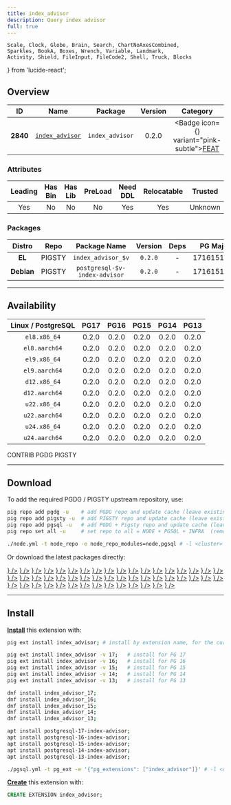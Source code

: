 ```yaml
---
title: index_advisor
description: Query index advisor
full: true
---
```


    Scale, Clock, Globe, Brain, Search, ChartNoAxesCombined,
    Sparkles, BookA, Boxes, Wrench, Variable, Landmark,
    Activity, Shield, FileInput, FileCode2, Shell, Truck, Blocks
} from 'lucide-react';

## Overview

| <TooltipIconButton tooltip="Extension unique identifier" side="top">ID</TooltipIconButton> | <TooltipIconButton tooltip="Extension name" side="top">Name</TooltipIconButton> | <TooltipIconButton tooltip="Package name for installation" side="top">Package</TooltipIconButton> | <TooltipIconButton tooltip="Latest available extension version" side="top">Version</TooltipIconButton> | <TooltipIconButton tooltip="Extension category" side="top">Category</TooltipIconButton> | <TooltipIconButton tooltip="Open source license" side="top">License</TooltipIconButton> | <TooltipIconButton tooltip="Programming language" side="top">Lang</TooltipIconButton> |
|:--------:|:--------:|:----------:|:--------------:|:---------------------------------------:|:------------------------------------------------------:|:----:|
| **2840** | [`index_advisor`](https://github.com/supabase/index_advisor) | `index_advisor` | 0.2.0 | <Badge icon={<Sparkles />} variant="pink-subtle"><a href="/ext/feat" className="no-underline">FEAT</a></Badge> | <a href="/ext/list/license#postgresql" className="no-underline"><Badge icon={<Scale />} variant="blue-subtle">PostgreSQL</Badge></a> | <a href="/ext/list/lang#sql"><Badge icon={<FileCode2 />} variant="green-subtle">SQL</Badge></a> |

### Attributes

| <TooltipIconButton tooltip="The Primary Leading extension in the Package" side="top">Leading</TooltipIconButton> | <TooltipIconButton tooltip="Contains binary utils" side="top">Has Bin</TooltipIconButton> | <TooltipIconButton tooltip="Contains .so shared library files" side="top">Has Lib</TooltipIconButton> | <TooltipIconButton tooltip="Requires preloading via shared_preload_libraries" side="top">PreLoad</TooltipIconButton> | <TooltipIconButton tooltip="Requires CREATE EXTENSION DDL command" side="top">Need DDL</TooltipIconButton> | <TooltipIconButton tooltip="Can be installed in any schema" side="top">Relocatable</TooltipIconButton> | <TooltipIconButton tooltip="Can be created by non-superuser" side="top">Trusted</TooltipIconButton> | <TooltipIconButton tooltip="Schemas used by this extension" side="top">Schemas</TooltipIconButton> |
|:-------:|:-------:|:-------:|:-------:|:--------:|:-----------:|:-------:|:-------:|
| Yes | No | No | No | Yes | Yes | Unknown | - |

### Packages

| <TooltipIconButton tooltip="Linux distribution family, EL or Debian" side="top">Distro</TooltipIconButton> | <TooltipIconButton tooltip="Package repository" side="top">Repo</TooltipIconButton> | <TooltipIconButton tooltip="The RPM/DEB Package Name Pattern (replace $v with real pg major)" side="top">Package Name</TooltipIconButton> | <TooltipIconButton tooltip="Latest package version" side="top">Version</TooltipIconButton> | <TooltipIconButton tooltip="RPM/DEB Package dependencies" side="top">Deps</TooltipIconButton> | <TooltipIconButton tooltip="Available in these PostgreSQL Major Versions" side="top">PG Major</TooltipIconButton> |
|:----------:|:--------:|:------------------------:|:-----------:|:------------:|:------------------:|
|   **EL**   | <Badge variant="amber-subtle"><span className="font-bold">PIGSTY</span></Badge> | `index_advisor_$v` | `0.2.0` | - | <Badge variant="green-subtle">17</Badge><Badge variant="green-subtle">16</Badge><Badge variant="green-subtle">15</Badge><Badge variant="green-subtle">14</Badge><Badge variant="green-subtle">13</Badge> |
| **Debian** | <Badge variant="amber-subtle"><span className="font-bold">PIGSTY</span></Badge> | `postgresql-$v-index-advisor` | `0.2.0` | - | <Badge variant="green-subtle">17</Badge><Badge variant="green-subtle">16</Badge><Badge variant="green-subtle">15</Badge><Badge variant="green-subtle">14</Badge><Badge variant="green-subtle">13</Badge> |



------

## Availability

| <TooltipIconButton tooltip="Linux Distro Arch / PostgreSQL Major Version" side="top">Linux / PostgreSQL </TooltipIconButton> | **PG17** | **PG16** | **PG15** | **PG14** | **PG13** |
|:-----:|:-----:|:-----:|:-----:|:-----:|:-----:|
| `el8.x86_64` | <Badge variant="amber-subtle">0.2.0</Badge> | <Badge variant="amber-subtle">0.2.0</Badge> | <Badge variant="amber-subtle">0.2.0</Badge> | <Badge variant="amber-subtle">0.2.0</Badge> | <Badge variant="amber-subtle">0.2.0</Badge> |
| `el8.aarch64` | <Badge variant="amber-subtle">0.2.0</Badge> | <Badge variant="amber-subtle">0.2.0</Badge> | <Badge variant="amber-subtle">0.2.0</Badge> | <Badge variant="amber-subtle">0.2.0</Badge> | <Badge variant="amber-subtle">0.2.0</Badge> |
| `el9.x86_64` | <Badge variant="amber-subtle">0.2.0</Badge> | <Badge variant="amber-subtle">0.2.0</Badge> | <Badge variant="amber-subtle">0.2.0</Badge> | <Badge variant="amber-subtle">0.2.0</Badge> | <Badge variant="amber-subtle">0.2.0</Badge> |
| `el9.aarch64` | <Badge variant="amber-subtle">0.2.0</Badge> | <Badge variant="amber-subtle">0.2.0</Badge> | <Badge variant="amber-subtle">0.2.0</Badge> | <Badge variant="amber-subtle">0.2.0</Badge> | <Badge variant="amber-subtle">0.2.0</Badge> |
| `d12.x86_64` | <Badge variant="amber-subtle">0.2.0</Badge> | <Badge variant="amber-subtle">0.2.0</Badge> | <Badge variant="amber-subtle">0.2.0</Badge> | <Badge variant="amber-subtle">0.2.0</Badge> | <Badge variant="amber-subtle">0.2.0</Badge> |
| `d12.aarch64` | <Badge variant="amber-subtle">0.2.0</Badge> | <Badge variant="amber-subtle">0.2.0</Badge> | <Badge variant="amber-subtle">0.2.0</Badge> | <Badge variant="amber-subtle">0.2.0</Badge> | <Badge variant="amber-subtle">0.2.0</Badge> |
| `u22.x86_64` | <Badge variant="amber-subtle">0.2.0</Badge> | <Badge variant="amber-subtle">0.2.0</Badge> | <Badge variant="amber-subtle">0.2.0</Badge> | <Badge variant="amber-subtle">0.2.0</Badge> | <Badge variant="amber-subtle">0.2.0</Badge> |
| `u22.aarch64` | <Badge variant="amber-subtle">0.2.0</Badge> | <Badge variant="amber-subtle">0.2.0</Badge> | <Badge variant="amber-subtle">0.2.0</Badge> | <Badge variant="amber-subtle">0.2.0</Badge> | <Badge variant="amber-subtle">0.2.0</Badge> |
| `u24.x86_64` | <Badge variant="amber-subtle">0.2.0</Badge> | <Badge variant="amber-subtle">0.2.0</Badge> | <Badge variant="amber-subtle">0.2.0</Badge> | <Badge variant="amber-subtle">0.2.0</Badge> | <Badge variant="amber-subtle">0.2.0</Badge> |
| `u24.aarch64` | <Badge variant="amber-subtle">0.2.0</Badge> | <Badge variant="amber-subtle">0.2.0</Badge> | <Badge variant="amber-subtle">0.2.0</Badge> | <Badge variant="amber-subtle">0.2.0</Badge> | <Badge variant="amber-subtle">0.2.0</Badge> |

<Badge variant="green-subtle"><span className="font-black">CONTRIB</span></Badge> <Badge variant="blue-subtle"><span className="font-black">PGDG</span></Badge> <Badge variant="amber-subtle"><span className="font-black">PIGSTY</span></Badge>

------

## Download

To add the required PGDG / PIGSTY upstream repository, use:

```bash tab="pig"
pig repo add pgdg -u    # add PGDG repo and update cache (leave existing repos)
pig repo add pigsty -u  # add PIGSTY repo and update cache (leave existing repos)
pig repo add pgsql -u   # add PGDG + Pigsty repo and update cache (leave existing repos)
pig repo set all -u     # set repo to all = NODE + PGSQL + INFRA  (remove existing repos)
```
```bash tab="pigsty"
./node.yml -t node_repo -e node_repo_modules=node,pgsql # -l <cluster>
```

Or download the latest packages directly:

<Files>
    <Folder name="el8.x86_64">
        <a href="https://repo.pigsty.io/yum/pgsql/el8.x86_64/index_advisor_17-0.2.0-1PIGSTY.el8.x86_64.rpm"><File name="index_advisor_17-0.2.0-1PIGSTY.el8.x86_64.rpm" icon={<Package className="text-emerald-500" />} /></a>
        <a href="https://repo.pigsty.io/yum/pgsql/el8.x86_64/index_advisor_16-0.2.0-1PIGSTY.el8.x86_64.rpm"><File name="index_advisor_16-0.2.0-1PIGSTY.el8.x86_64.rpm" icon={<Package className="text-emerald-500" />} /></a>
        <a href="https://repo.pigsty.io/yum/pgsql/el8.x86_64/index_advisor_15-0.2.0-1PIGSTY.el8.x86_64.rpm"><File name="index_advisor_15-0.2.0-1PIGSTY.el8.x86_64.rpm" icon={<Package className="text-emerald-500" />} /></a>
        <a href="https://repo.pigsty.io/yum/pgsql/el8.x86_64/index_advisor_14-0.2.0-1PIGSTY.el8.x86_64.rpm"><File name="index_advisor_14-0.2.0-1PIGSTY.el8.x86_64.rpm" icon={<Package className="text-emerald-500" />} /></a>
        <a href="https://repo.pigsty.io/yum/pgsql/el8.x86_64/index_advisor_13-0.2.0-1PIGSTY.el8.x86_64.rpm"><File name="index_advisor_13-0.2.0-1PIGSTY.el8.x86_64.rpm" icon={<Package className="text-emerald-500" />} /></a>
    </Folder>
    <Folder name="el8.aarch64">
        <a href="https://repo.pigsty.io/yum/pgsql/el8.aarch64/index_advisor_17-0.2.0-1PIGSTY.el8.aarch64.rpm"><File name="index_advisor_17-0.2.0-1PIGSTY.el8.aarch64.rpm" icon={<Package className="text-orange-500" />} /></a>
        <a href="https://repo.pigsty.io/yum/pgsql/el8.aarch64/index_advisor_16-0.2.0-1PIGSTY.el8.aarch64.rpm"><File name="index_advisor_16-0.2.0-1PIGSTY.el8.aarch64.rpm" icon={<Package className="text-orange-500" />} /></a>
        <a href="https://repo.pigsty.io/yum/pgsql/el8.aarch64/index_advisor_15-0.2.0-1PIGSTY.el8.aarch64.rpm"><File name="index_advisor_15-0.2.0-1PIGSTY.el8.aarch64.rpm" icon={<Package className="text-orange-500" />} /></a>
        <a href="https://repo.pigsty.io/yum/pgsql/el8.aarch64/index_advisor_14-0.2.0-1PIGSTY.el8.aarch64.rpm"><File name="index_advisor_14-0.2.0-1PIGSTY.el8.aarch64.rpm" icon={<Package className="text-orange-500" />} /></a>
        <a href="https://repo.pigsty.io/yum/pgsql/el8.aarch64/index_advisor_13-0.2.0-1PIGSTY.el8.aarch64.rpm"><File name="index_advisor_13-0.2.0-1PIGSTY.el8.aarch64.rpm" icon={<Package className="text-orange-500" />} /></a>
    </Folder>
    <Folder name="el9.x86_64">
        <a href="https://repo.pigsty.io/yum/pgsql/el9.x86_64/index_advisor_17-0.2.0-1PIGSTY.el9.x86_64.rpm"><File name="index_advisor_17-0.2.0-1PIGSTY.el9.x86_64.rpm" icon={<Package className="text-emerald-500" />} /></a>
        <a href="https://repo.pigsty.io/yum/pgsql/el9.x86_64/index_advisor_16-0.2.0-1PIGSTY.el9.x86_64.rpm"><File name="index_advisor_16-0.2.0-1PIGSTY.el9.x86_64.rpm" icon={<Package className="text-emerald-500" />} /></a>
        <a href="https://repo.pigsty.io/yum/pgsql/el9.x86_64/index_advisor_15-0.2.0-1PIGSTY.el9.x86_64.rpm"><File name="index_advisor_15-0.2.0-1PIGSTY.el9.x86_64.rpm" icon={<Package className="text-emerald-500" />} /></a>
        <a href="https://repo.pigsty.io/yum/pgsql/el9.x86_64/index_advisor_14-0.2.0-1PIGSTY.el9.x86_64.rpm"><File name="index_advisor_14-0.2.0-1PIGSTY.el9.x86_64.rpm" icon={<Package className="text-emerald-500" />} /></a>
        <a href="https://repo.pigsty.io/yum/pgsql/el9.x86_64/index_advisor_13-0.2.0-1PIGSTY.el9.x86_64.rpm"><File name="index_advisor_13-0.2.0-1PIGSTY.el9.x86_64.rpm" icon={<Package className="text-emerald-500" />} /></a>
    </Folder>
    <Folder name="el9.aarch64">
        <a href="https://repo.pigsty.io/yum/pgsql/el9.aarch64/index_advisor_17-0.2.0-1PIGSTY.el9.aarch64.rpm"><File name="index_advisor_17-0.2.0-1PIGSTY.el9.aarch64.rpm" icon={<Package className="text-orange-500" />} /></a>
        <a href="https://repo.pigsty.io/yum/pgsql/el9.aarch64/index_advisor_16-0.2.0-1PIGSTY.el9.aarch64.rpm"><File name="index_advisor_16-0.2.0-1PIGSTY.el9.aarch64.rpm" icon={<Package className="text-orange-500" />} /></a>
        <a href="https://repo.pigsty.io/yum/pgsql/el9.aarch64/index_advisor_15-0.2.0-1PIGSTY.el9.aarch64.rpm"><File name="index_advisor_15-0.2.0-1PIGSTY.el9.aarch64.rpm" icon={<Package className="text-orange-500" />} /></a>
        <a href="https://repo.pigsty.io/yum/pgsql/el9.aarch64/index_advisor_14-0.2.0-1PIGSTY.el9.aarch64.rpm"><File name="index_advisor_14-0.2.0-1PIGSTY.el9.aarch64.rpm" icon={<Package className="text-orange-500" />} /></a>
        <a href="https://repo.pigsty.io/yum/pgsql/el9.aarch64/index_advisor_13-0.2.0-1PIGSTY.el9.aarch64.rpm"><File name="index_advisor_13-0.2.0-1PIGSTY.el9.aarch64.rpm" icon={<Package className="text-orange-500" />} /></a>
    </Folder>
    <Folder name="d12.x86_64">
        <a href="https://repo.pigsty.io/apt/pgsql/bookworm/pool/main/i/index-advisor/postgresql-17-index-advisor_0.2.0-1PIGSTY~bookworm_amd64.deb"><File name="postgresql-17-index-advisor_0.2.0-1PIGSTY~bookworm_amd64.deb" icon={<Box className="text-emerald-500" />} /></a>
        <a href="https://repo.pigsty.io/apt/pgsql/bookworm/pool/main/i/index-advisor/postgresql-16-index-advisor_0.2.0-1PIGSTY~bookworm_amd64.deb"><File name="postgresql-16-index-advisor_0.2.0-1PIGSTY~bookworm_amd64.deb" icon={<Box className="text-emerald-500" />} /></a>
        <a href="https://repo.pigsty.io/apt/pgsql/bookworm/pool/main/i/index-advisor/postgresql-15-index-advisor_0.2.0-1PIGSTY~bookworm_amd64.deb"><File name="postgresql-15-index-advisor_0.2.0-1PIGSTY~bookworm_amd64.deb" icon={<Box className="text-emerald-500" />} /></a>
        <a href="https://repo.pigsty.io/apt/pgsql/bookworm/pool/main/i/index-advisor/postgresql-14-index-advisor_0.2.0-1PIGSTY~bookworm_amd64.deb"><File name="postgresql-14-index-advisor_0.2.0-1PIGSTY~bookworm_amd64.deb" icon={<Box className="text-emerald-500" />} /></a>
        <a href="https://repo.pigsty.io/apt/pgsql/bookworm/pool/main/i/index-advisor/postgresql-13-index-advisor_0.2.0-1PIGSTY~bookworm_amd64.deb"><File name="postgresql-13-index-advisor_0.2.0-1PIGSTY~bookworm_amd64.deb" icon={<Box className="text-emerald-500" />} /></a>
    </Folder>
    <Folder name="d12.aarch64">
        <a href="https://repo.pigsty.io/apt/pgsql/bookworm/pool/main/i/index-advisor/postgresql-17-index-advisor_0.2.0-1PIGSTY~bookworm_arm64.deb"><File name="postgresql-17-index-advisor_0.2.0-1PIGSTY~bookworm_arm64.deb" icon={<Box className="text-orange-500" />} /></a>
        <a href="https://repo.pigsty.io/apt/pgsql/bookworm/pool/main/i/index-advisor/postgresql-16-index-advisor_0.2.0-1PIGSTY~bookworm_arm64.deb"><File name="postgresql-16-index-advisor_0.2.0-1PIGSTY~bookworm_arm64.deb" icon={<Box className="text-orange-500" />} /></a>
        <a href="https://repo.pigsty.io/apt/pgsql/bookworm/pool/main/i/index-advisor/postgresql-15-index-advisor_0.2.0-1PIGSTY~bookworm_arm64.deb"><File name="postgresql-15-index-advisor_0.2.0-1PIGSTY~bookworm_arm64.deb" icon={<Box className="text-orange-500" />} /></a>
        <a href="https://repo.pigsty.io/apt/pgsql/bookworm/pool/main/i/index-advisor/postgresql-14-index-advisor_0.2.0-1PIGSTY~bookworm_arm64.deb"><File name="postgresql-14-index-advisor_0.2.0-1PIGSTY~bookworm_arm64.deb" icon={<Box className="text-orange-500" />} /></a>
        <a href="https://repo.pigsty.io/apt/pgsql/bookworm/pool/main/i/index-advisor/postgresql-13-index-advisor_0.2.0-1PIGSTY~bookworm_arm64.deb"><File name="postgresql-13-index-advisor_0.2.0-1PIGSTY~bookworm_arm64.deb" icon={<Box className="text-orange-500" />} /></a>
    </Folder>
    <Folder name="u22.x86_64">
        <a href="https://repo.pigsty.io/apt/pgsql/jammy/pool/main/i/index-advisor/postgresql-17-index-advisor_0.2.0-1PIGSTY~jammy_amd64.deb"><File name="postgresql-17-index-advisor_0.2.0-1PIGSTY~jammy_amd64.deb" icon={<Box className="text-emerald-500" />} /></a>
        <a href="https://repo.pigsty.io/apt/pgsql/jammy/pool/main/i/index-advisor/postgresql-16-index-advisor_0.2.0-1PIGSTY~jammy_amd64.deb"><File name="postgresql-16-index-advisor_0.2.0-1PIGSTY~jammy_amd64.deb" icon={<Box className="text-emerald-500" />} /></a>
        <a href="https://repo.pigsty.io/apt/pgsql/jammy/pool/main/i/index-advisor/postgresql-15-index-advisor_0.2.0-1PIGSTY~jammy_amd64.deb"><File name="postgresql-15-index-advisor_0.2.0-1PIGSTY~jammy_amd64.deb" icon={<Box className="text-emerald-500" />} /></a>
        <a href="https://repo.pigsty.io/apt/pgsql/jammy/pool/main/i/index-advisor/postgresql-14-index-advisor_0.2.0-1PIGSTY~jammy_amd64.deb"><File name="postgresql-14-index-advisor_0.2.0-1PIGSTY~jammy_amd64.deb" icon={<Box className="text-emerald-500" />} /></a>
        <a href="https://repo.pigsty.io/apt/pgsql/jammy/pool/main/i/index-advisor/postgresql-13-index-advisor_0.2.0-1PIGSTY~jammy_amd64.deb"><File name="postgresql-13-index-advisor_0.2.0-1PIGSTY~jammy_amd64.deb" icon={<Box className="text-emerald-500" />} /></a>
    </Folder>
    <Folder name="u22.aarch64">
        <a href="https://repo.pigsty.io/apt/pgsql/jammy/pool/main/i/index-advisor/postgresql-17-index-advisor_0.2.0-1PIGSTY~jammy_arm64.deb"><File name="postgresql-17-index-advisor_0.2.0-1PIGSTY~jammy_arm64.deb" icon={<Box className="text-orange-500" />} /></a>
        <a href="https://repo.pigsty.io/apt/pgsql/jammy/pool/main/i/index-advisor/postgresql-16-index-advisor_0.2.0-1PIGSTY~jammy_arm64.deb"><File name="postgresql-16-index-advisor_0.2.0-1PIGSTY~jammy_arm64.deb" icon={<Box className="text-orange-500" />} /></a>
        <a href="https://repo.pigsty.io/apt/pgsql/jammy/pool/main/i/index-advisor/postgresql-15-index-advisor_0.2.0-1PIGSTY~jammy_arm64.deb"><File name="postgresql-15-index-advisor_0.2.0-1PIGSTY~jammy_arm64.deb" icon={<Box className="text-orange-500" />} /></a>
        <a href="https://repo.pigsty.io/apt/pgsql/jammy/pool/main/i/index-advisor/postgresql-14-index-advisor_0.2.0-1PIGSTY~jammy_arm64.deb"><File name="postgresql-14-index-advisor_0.2.0-1PIGSTY~jammy_arm64.deb" icon={<Box className="text-orange-500" />} /></a>
        <a href="https://repo.pigsty.io/apt/pgsql/jammy/pool/main/i/index-advisor/postgresql-13-index-advisor_0.2.0-1PIGSTY~jammy_arm64.deb"><File name="postgresql-13-index-advisor_0.2.0-1PIGSTY~jammy_arm64.deb" icon={<Box className="text-orange-500" />} /></a>
    </Folder>
    <Folder name="u24.x86_64">
        <a href="https://repo.pigsty.io/apt/pgsql/noble/pool/main/i/index-advisor/postgresql-17-index-advisor_0.2.0-1PIGSTY~noble_amd64.deb"><File name="postgresql-17-index-advisor_0.2.0-1PIGSTY~noble_amd64.deb" icon={<Box className="text-emerald-500" />} /></a>
        <a href="https://repo.pigsty.io/apt/pgsql/noble/pool/main/i/index-advisor/postgresql-16-index-advisor_0.2.0-1PIGSTY~noble_amd64.deb"><File name="postgresql-16-index-advisor_0.2.0-1PIGSTY~noble_amd64.deb" icon={<Box className="text-emerald-500" />} /></a>
        <a href="https://repo.pigsty.io/apt/pgsql/noble/pool/main/i/index-advisor/postgresql-15-index-advisor_0.2.0-1PIGSTY~noble_amd64.deb"><File name="postgresql-15-index-advisor_0.2.0-1PIGSTY~noble_amd64.deb" icon={<Box className="text-emerald-500" />} /></a>
        <a href="https://repo.pigsty.io/apt/pgsql/noble/pool/main/i/index-advisor/postgresql-14-index-advisor_0.2.0-1PIGSTY~noble_amd64.deb"><File name="postgresql-14-index-advisor_0.2.0-1PIGSTY~noble_amd64.deb" icon={<Box className="text-emerald-500" />} /></a>
        <a href="https://repo.pigsty.io/apt/pgsql/noble/pool/main/i/index-advisor/postgresql-13-index-advisor_0.2.0-1PIGSTY~noble_amd64.deb"><File name="postgresql-13-index-advisor_0.2.0-1PIGSTY~noble_amd64.deb" icon={<Box className="text-emerald-500" />} /></a>
    </Folder>
    <Folder name="u24.aarch64">
        <a href="https://repo.pigsty.io/apt/pgsql/noble/pool/main/i/index-advisor/postgresql-17-index-advisor_0.2.0-1PIGSTY~noble_arm64.deb"><File name="postgresql-17-index-advisor_0.2.0-1PIGSTY~noble_arm64.deb" icon={<Box className="text-orange-500" />} /></a>
        <a href="https://repo.pigsty.io/apt/pgsql/noble/pool/main/i/index-advisor/postgresql-16-index-advisor_0.2.0-1PIGSTY~noble_arm64.deb"><File name="postgresql-16-index-advisor_0.2.0-1PIGSTY~noble_arm64.deb" icon={<Box className="text-orange-500" />} /></a>
        <a href="https://repo.pigsty.io/apt/pgsql/noble/pool/main/i/index-advisor/postgresql-15-index-advisor_0.2.0-1PIGSTY~noble_arm64.deb"><File name="postgresql-15-index-advisor_0.2.0-1PIGSTY~noble_arm64.deb" icon={<Box className="text-orange-500" />} /></a>
        <a href="https://repo.pigsty.io/apt/pgsql/noble/pool/main/i/index-advisor/postgresql-14-index-advisor_0.2.0-1PIGSTY~noble_arm64.deb"><File name="postgresql-14-index-advisor_0.2.0-1PIGSTY~noble_arm64.deb" icon={<Box className="text-orange-500" />} /></a>
        <a href="https://repo.pigsty.io/apt/pgsql/noble/pool/main/i/index-advisor/postgresql-13-index-advisor_0.2.0-1PIGSTY~noble_arm64.deb"><File name="postgresql-13-index-advisor_0.2.0-1PIGSTY~noble_arm64.deb" icon={<Box className="text-orange-500" />} /></a>
    </Folder>
</Files>

------

## Install

[**Install**](/docs/pgsql/extension/install) this extension with:

```bash tab="pig"
pig ext install index_advisor; # install by extension name, for the current active PG version

pig ext install index_advisor -v 17;   # install for PG 17
pig ext install index_advisor -v 16;   # install for PG 16
pig ext install index_advisor -v 15;   # install for PG 15
pig ext install index_advisor -v 14;   # install for PG 14
pig ext install index_advisor -v 13;   # install for PG 13
```
```bash tab="yum" 
dnf install index_advisor_17;
dnf install index_advisor_16;
dnf install index_advisor_15;
dnf install index_advisor_14;
dnf install index_advisor_13;
```
```bash tab="apt" 
apt install postgresql-17-index-advisor;
apt install postgresql-16-index-advisor;
apt install postgresql-15-index-advisor;
apt install postgresql-14-index-advisor;
apt install postgresql-13-index-advisor;
```
```bash tab="ansible"
./pgsql.yml -t pg_ext -e '{"pg_extensions": ["index_advisor"]}' # -l <cls>
```

[**Create**](/docs/pgsql/extension/create) this extension with:

```sql
CREATE EXTENSION index_advisor;
```



